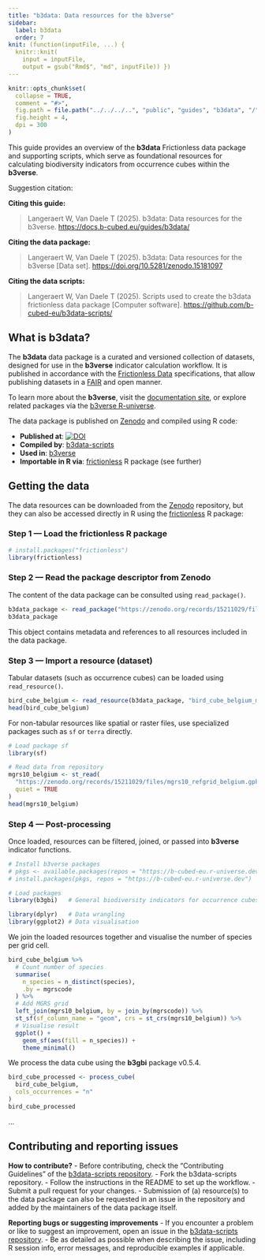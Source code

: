 ```yaml
---
title: "b3data: Data resources for the b3verse"
sidebar:
  label: b3data
  order: 7
knit: (function(inputFile, ...) {
  knitr::knit(
    input = inputFile,
    output = gsub("Rmd$", "md", inputFile)) })
---
```


<!-- b3data.md is generated from b3data.Rmd Please edit that file -->

```r
knitr::opts_chunk$set(
  collapse = TRUE,
  comment = "#>",
  fig.path = file.path("../../../..", "public", "guides", "b3data", "/"),
  fig.height = 4,
  dpi = 300
)
```

This guide provides an overview of the **b3data** Frictionless data package and supporting scripts, which serve as foundational resources for calculating biodiversity indicators from occurrence cubes within the **b3verse**.

Suggestion citation:

**Citing this guide:**

> Langeraert W, Van Daele T (2025). b3data: Data resources for the b3verse. <https://docs.b-cubed.eu/guides/b3data/>

**Citing the data package:**

> Langeraert W, Van Daele T (2025). b3data: Data resources for the b3verse [Data set]. <https://doi.org/10.5281/zenodo.15181097>

**Citing the data scripts:**

> Langeraert W, Van Daele T (2025). Scripts used to create the b3data frictionless data package [Computer software]. <https://github.com/b-cubed-eu/b3data-scripts/>

## What is b3data?

The **b3data** data package is a curated and versioned collection of datasets, designed for use in the **b3verse** indicator calculation workflow.
It is published in accordance with the [Frictionless Data](https://frictionlessdata.io/) specifications, that allow publishing datasets in a [FAIR](https://www.go-fair.org/fair-principles/) and open manner.

To learn more about the **b3verse**, visit the [documentation site](https://docs.b-cubed.eu/guides/b3verse/), or explore related packages via the [b3verse R-universe](https://b-cubed-eu.r-universe.dev/).

The data package is published on [Zenodo](https://doi.org/10.5281/zenodo.15181097) and compiled using R code:

- **Published at**: [![DOI](https://zenodo.org/badge/DOI/10.5281/zenodo.15181097.svg)](https://doi.org/10.5281/zenodo.15181097)
- **Compiled by**: [b3data-scripts](https://github.com/b-cubed-eu/b3data-scripts)
- **Used in**: [b3verse](https://docs.b-cubed.eu/guides/b3verse/)
- **Importable in R via**:
  [frictionless](https://docs.ropensci.org/frictionless/) R package (see further)

## Getting the data

The data resources can be downloaded from the [Zenodo](https://doi.org/10.5281/zenodo.15181097) repository, but they can also be accessed directly in R using the [frictionless](https://docs.ropensci.org/frictionless/) R package:

### Step 1 — Load the frictionless R package

```r
# install.packages("frictionless")
library(frictionless)
```

### Step 2 — Read the package descriptor from Zenodo

The content of the data package can be consulted using `read_package()`.

```r
b3data_package <- read_package("https://zenodo.org/records/15211029/files/datapackage.json")
b3data_package
```

This object contains metadata and references to all resources included in the data package.

### Step 3 — Import a resource (dataset)

Tabular datasets (such as occurrence cubes) can be loaded using `read_resource()`.

```r
bird_cube_belgium <- read_resource(b3data_package, "bird_cube_belgium_mgrs10")
head(bird_cube_belgium)
```

For non-tabular resources like spatial or raster files, use specialized packages such as `sf` or `terra` directly.

```r
# Load package sf
library(sf)

# Read data from repository
mgrs10_belgium <- st_read(
  "https://zenodo.org/records/15211029/files/mgrs10_refgrid_belgium.gpkg",
  quiet = TRUE
)
head(mgrs10_belgium)
```

### Step 4 — Post-processing

Once loaded, resources can be filtered, joined, or passed into **b3verse** indicator functions.

```r
# Install b3verse packages
# pkgs <- available.packages(repos = "https://b-cubed-eu.r-universe.dev")[, "Package"]
# install.packages(pkgs, repos = "https://b-cubed-eu.r-universe.dev")

# Load packages
library(b3gbi)   # General biodiversity indicators for occurrence cubes

library(dplyr)   # Data wrangling
library(ggplot2) # Data visualisation
```

We join the loaded resources together and visualise the number of species per grid cell.

```r
bird_cube_belgium %>%
  # Count number of species
  summarise(
    n_species = n_distinct(species),
    .by = mgrscode
  ) %>%
  # Add MGRS grid
  left_join(mgrs10_belgium, by = join_by(mgrscode)) %>%
  st_sf(sf_column_name = "geom", crs = st_crs(mgrs10_belgium)) %>%
  # Visualise result
  ggplot() +
    geom_sf(aes(fill = n_species)) +
    theme_minimal()
```

We process the data cube using the **b3gbi** package v0.5.4.

```r
bird_cube_processed <- process_cube(
  bird_cube_belgium,
  cols_occurrences = "n"
)
bird_cube_processed
```

...

## Contributing and reporting issues

**How to contribute?**
- Before contributing, check the “Contributing Guidelines” of the [b3data-scripts repository](https://github.com/b-cubed-eu/b3data-scripts/blob/main/.github/CONTRIBUTING.md).
- Fork the b3data-scripts repository.
- Follow the instructions in the README to set up the workflow.
- Submit a pull request for your changes.
- Submission of (a) resource(s) to the data package can also be requested in an issue in the repository and added by the maintainers of the data package itself.

**Reporting bugs or suggesting improvements**
- If you encounter a problem or like to suggest an improvement, open an issue in the [b3data-scripts repository](https://github.com/b-cubed-eu/b3data-scripts/issues).
- Be as detailed as possible when describing the issue, including R session info, error messages, and reproducible examples if applicable.
